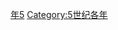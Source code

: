 {{Catnav|頁面分類|历史|歷史時代|年|5世纪各年}}

{{catmore}}
{{Commons category|445}}

[[Category:440年代|年5]]
[[Category:5世纪各年|Category:5世纪各年]]